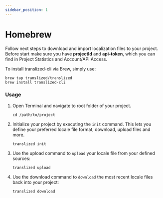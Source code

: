 ```yaml
---
sidebar_position: 1
---
```


# Homebrew

Follow next steps to download and import localization files to your project.
Before start make sure you have **projectId** and **api-token**, which you can find in Project Statistics and Account/API Access.

To install translized-cli via Brew, simply use:

```shell
brew tap translized/translized
brew install translized-cli
```

### Usage

1. Open Terminal and navigate to root folder of your project.

   ```shell
   cd /path/to/project
   ```

2. Initialize your project by executing the `init` command. This lets you define your preferred locale file format, download, upload files and more.

   ```shell
   translized init
   ```

3. Use the upload command to `upload` your locale file from your defined sources:

   ```shell
   translized upload
   ```

4. Use the download command to `download` the most recent locale files back into your project:

   ```shell
   translized download
   ```
